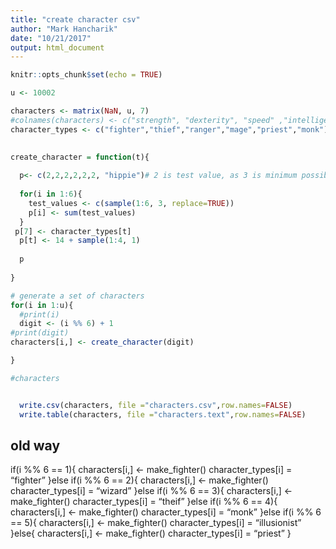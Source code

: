 ```yaml
---
title: "create character csv"
author: "Mark Hancharik"
date: "10/21/2017"
output: html_document
---
```


```r
knitr::opts_chunk$set(echo = TRUE)
```

```r

u <- 10002

characters <- matrix(NaN, u, 7)
#colnames(characters) <- c("strength", "dexterity", "speed" ,"intelligence","charisma","constitution","class")
character_types <- c("fighter","thief","ranger","mage","priest","monk")#vector(mode = "character", length = u)
                  

create_character = function(t){
  
  p<- c(2,2,2,2,2,2, "hippie")# 2 is test value, as 3 is minimum possible assigned score
  
  for(i in 1:6){
    test_values <- c(sample(1:6, 3, replace=TRUE))
    p[i] <- sum(test_values)
  }
 p[7] <- character_types[t]
  p[t] <- 14 + sample(1:4, 1) 
  
  p
  
}

# generate a set of characters
for(i in 1:u){
  #print(i)
  digit <- (i %% 6) + 1
#print(digit)
characters[i,] <- create_character(digit)

}

#characters


  write.csv(characters, file ="characters.csv",row.names=FALSE)
  write.table(characters, file ="characters.text",row.names=FALSE)


```

## old way

  if(i %% 6 == 1){
      characters[i,] <- make_fighter()
  character_types[i] = "fighter"
  }else if(i %% 6 == 2){
      characters[i,] <- make_fighter()
  character_types[i] = "wizard"
  }else if(i %% 6 == 3){
      characters[i,] <- make_fighter()
  character_types[i] = "theif"
  }else if(i %% 6 == 4){
      characters[i,] <- make_fighter()
  character_types[i] = "monk"
  }else if(i %% 6 == 5){
      characters[i,] <- make_fighter()
  character_types[i] = "illusionist"
  }else{
      characters[i,] <- make_fighter()
  character_types[i] = "priest"
  }